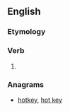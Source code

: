 ==English==

===Etymology===
{{suffix|en|yoke|eth}}

===Verb===
{{head|en|verb form}}

# {{en-archaic third-person singular of|yoke}}

===Anagrams===
* [[hotkey#English|hotkey]], [[hot key#English|hot key]]